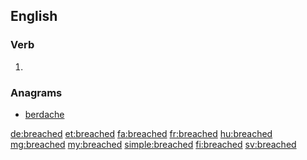 ==English==

===Verb===
{{head|en|verb form}}

# {{en-past of|breach}}

===Anagrams===
* [[berdache#English|berdache]]

[[de:breached]]
[[et:breached]]
[[fa:breached]]
[[fr:breached]]
[[hu:breached]]
[[mg:breached]]
[[my:breached]]
[[simple:breached]]
[[fi:breached]]
[[sv:breached]]